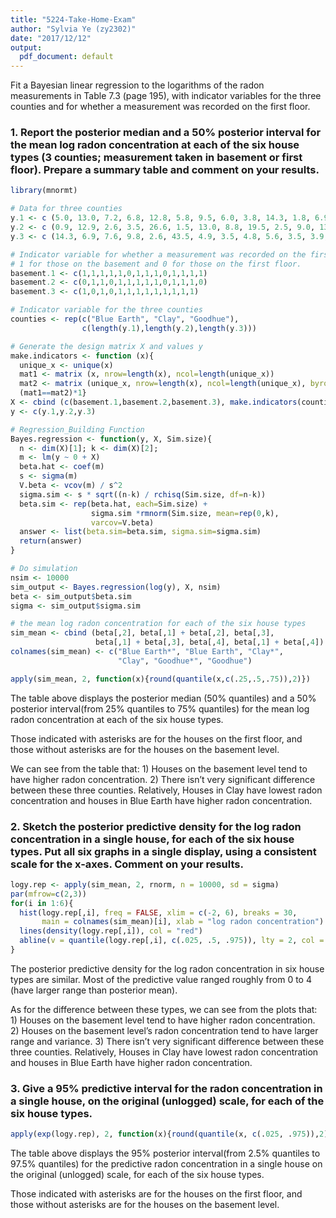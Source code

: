 ```yaml
---
title: "5224-Take-Home-Exam"
author: "Sylvia Ye (zy2302)"
date: "2017/12/12"
output:
  pdf_document: default
---
```


Fit a Bayesian linear regression to the logarithms of the radon measurements in Table 7.3 (page 195), with indicator variables for the three counties and for whether a measurement was recorded on the first floor. 

### 1. Report the posterior median and a 50% posterior interval for the mean log radon concentration at each of the six house types (3 counties; measurement taken in basement or first floor).  Prepare a summary table and comment on your results.
```r
library(mnormt)

# Data for three counties
y.1 <- c (5.0, 13.0, 7.2, 6.8, 12.8, 5.8, 9.5, 6.0, 3.8, 14.3, 1.8, 6.9, 4.7, 9.5)
y.2 <- c (0.9, 12.9, 2.6, 3.5, 26.6, 1.5, 13.0, 8.8, 19.5, 2.5, 9.0, 13.1, 3.6, 6.9)
y.3 <- c (14.3, 6.9, 7.6, 9.8, 2.6, 43.5, 4.9, 3.5, 4.8, 5.6, 3.5, 3.9, 6.7)

# Indicator variable for whether a measurement was recorded on the first floor.
# 1 for those on the basement and 0 for those on the first floor.
basement.1 <- c(1,1,1,1,1,0,1,1,1,0,1,1,1,1)
basement.2 <- c(0,1,1,0,1,1,1,1,1,0,1,1,1,0)
basement.3 <- c(1,0,1,0,1,1,1,1,1,1,1,1,1)

# Indicator variable for the three counties
counties <- rep(c("Blue Earth", "Clay", "Goodhue"), 
                c(length(y.1),length(y.2),length(y.3)))

# Generate the design matrix X and values y
make.indicators <- function (x){
  unique_x <- unique(x)
  mat1 <- matrix (x, nrow=length(x), ncol=length(unique_x))
  mat2 <- matrix (unique_x, nrow=length(x), ncol=length(unique_x), byrow=TRUE)
  (mat1==mat2)*1}
X <- cbind (c(basement.1,basement.2,basement.3), make.indicators(counties))
y <- c(y.1,y.2,y.3)

# Regression_Building Function
Bayes.regression <- function(y, X, Sim.size){
  n <- dim(X)[1]; k <- dim(X)[2];
  m <- lm(y ~ 0 + X)
  beta.hat <- coef(m)
  s <- sigma(m)
  V.beta <- vcov(m) / s^2
  sigma.sim <- s * sqrt((n-k) / rchisq(Sim.size, df=n-k))
  beta.sim <- rep(beta.hat, each=Sim.size) + 
                  sigma.sim *rmnorm(Sim.size, mean=rep(0,k), 
                  varcov=V.beta)
  answer <- list(beta.sim=beta.sim, sigma.sim=sigma.sim)
  return(answer)
}

# Do simulation
nsim <- 10000
sim_output <- Bayes.regression(log(y), X, nsim)
beta <- sim_output$beta.sim
sigma <- sim_output$sigma.sim

# the mean log radon concentration for each of the six house types
sim_mean <- cbind (beta[,2], beta[,1] + beta[,2], beta[,3], 
                   beta[,1] + beta[,3], beta[,4], beta[,1] + beta[,4])
colnames(sim_mean) <- c("Blue Earth*", "Blue Earth", "Clay*", 
                        "Clay", "Goodhue*", "Goodhue")

apply(sim_mean, 2, function(x){round(quantile(x,c(.25,.5,.75)),2)})
```

The table above displays the posterior median (50% quantiles) and a 50% posterior interval(from 25% quantiles to 75% quantiles) for the mean log radon concentration at each of the six house types.

Those indicated with asterisks are for the houses on the first floor, and those without asterisks are for the houses on the basement level.

We can see from the table that: 
1) Houses on the basement level tend to have higher radon concentration. 
2) There isn't very significant difference between these three counties. Relatively, Houses in Clay have lowest radon concentration and houses in Blue Earth have higher radon concentration.

### 2. Sketch the posterior predictive density for the log radon concentration in a single house, for each of the six house types.  Put all six graphs in a single display, using a consistent scale for the x-axes.  Comment on your results.
```r
logy.rep <- apply(sim_mean, 2, rnorm, n = 10000, sd = sigma)
par(mfrow=c(2,3))
for(i in 1:6){
  hist(logy.rep[,i], freq = FALSE, xlim = c(-2, 6), breaks = 30, 
       main = colnames(sim_mean)[i], xlab = "log radon concentration")
  lines(density(logy.rep[,i]), col = "red")
  abline(v = quantile(logy.rep[,i], c(.025, .5, .975)), lty = 2, col = "lightblue")
}
```

The posterior predictive density for the log radon concentration in six house types are similar. Most of the predictive value ranged roughly from 0 to 4 (have larger range than posterior mean).

As for the difference between these types, we can see from the plots that:
1) Houses on the basement level tend to have higher radon concentration. 
2) Houses on the basement level's radon concentration tend to have larger range and variance.
3) There isn't very significant difference between these three counties. Relatively, Houses in Clay have lowest radon concentration and houses in Blue Earth have higher radon concentration.

### 3. Give a 95% predictive interval for the radon concentration in a single house, on the original (unlogged) scale, for each of the six house types. 
```r
apply(exp(logy.rep), 2, function(x){round(quantile(x, c(.025, .975)),2)})
```

The table above displays the 95% posterior interval(from 2.5% quantiles to 97.5% quantiles) for the predictive radon concentration in a single house on the original (unlogged) scale, for each of the six house types.

Those indicated with asterisks are for the houses on the first floor, and those without asterisks are for the houses on the basement level.


